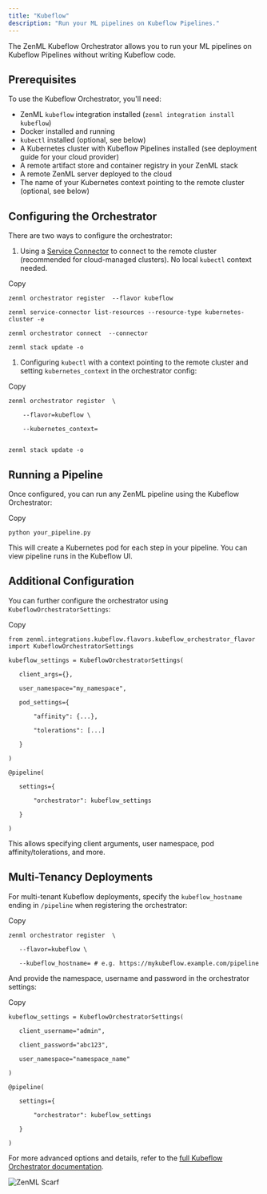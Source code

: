 ```yaml
---
title: "Kubeflow"
description: "Run your ML pipelines on Kubeflow Pipelines."
---
```


The ZenML Kubeflow Orchestrator allows you to run your ML pipelines on Kubeflow Pipelines without writing Kubeflow code.

## Prerequisites

To use the Kubeflow Orchestrator, you'll need:

* ZenML `kubeflow` integration installed (`zenml integration install kubeflow`)
* Docker installed and running
* `kubectl` installed (optional, see below)
* A Kubernetes cluster with Kubeflow Pipelines installed (see deployment guide for your cloud provider)
* A remote artifact store and container registry in your ZenML stack
* A remote ZenML server deployed to the cloud
* The name of your Kubernetes context pointing to the remote cluster (optional, see below)

## Configuring the Orchestrator

There are two ways to configure the orchestrator:

1. Using a [Service Connector](/how-to/auth-management/service-connectors-guide) to connect to the remote cluster (recommended for cloud-managed clusters). No local `kubectl` context needed.

Copy

```
zenml orchestrator register  --flavor kubeflow

zenml service-connector list-resources --resource-type kubernetes-cluster -e  

zenml orchestrator connect  --connector 

zenml stack update -o 
```

1. Configuring `kubectl` with a context pointing to the remote cluster and setting `kubernetes_context` in the orchestrator config:

Copy

```
zenml orchestrator register  \

    --flavor=kubeflow \

    --kubernetes_context=
    

zenml stack update -o 
```

## Running a Pipeline

Once configured, you can run any ZenML pipeline using the Kubeflow Orchestrator:

Copy

```
python your_pipeline.py
```

This will create a Kubernetes pod for each step in your pipeline. You can view pipeline runs in the Kubeflow UI.

## Additional Configuration

You can further configure the orchestrator using `KubeflowOrchestratorSettings`:

Copy

```
from zenml.integrations.kubeflow.flavors.kubeflow_orchestrator_flavor import KubeflowOrchestratorSettings

kubeflow_settings = KubeflowOrchestratorSettings(

   client_args={},  

   user_namespace="my_namespace",

   pod_settings={

       "affinity": {...},

       "tolerations": [...]

   }

)

@pipeline(

   settings={

       "orchestrator": kubeflow_settings

   }

)
```

This allows specifying client arguments, user namespace, pod affinity/tolerations, and more.

## Multi-Tenancy Deployments

For multi-tenant Kubeflow deployments, specify the `kubeflow_hostname` ending in `/pipeline` when registering the orchestrator:

Copy

```
zenml orchestrator register  \

   --flavor=kubeflow \

   --kubeflow_hostname= # e.g. https://mykubeflow.example.com/pipeline
```

And provide the namespace, username and password in the orchestrator settings:

Copy

```
kubeflow_settings = KubeflowOrchestratorSettings(

   client_username="admin",

   client_password="abc123", 

   user_namespace="namespace_name"

)

@pipeline(

   settings={

       "orchestrator": kubeflow_settings

   }

)
```

For more advanced options and details, refer to the [full Kubeflow Orchestrator documentation](/stack-components/orchestrators/kubeflow).

![ZenML Scarf](/images/how-to/popular-integrations)